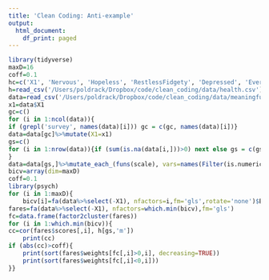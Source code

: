 ```yaml
---
title: 'Clean Coding: Anti-example'
output:
  html_document:
    df_print: paged
---
```



```r
library(tidyverse)
maxD=16
coff=0.1
hc=c('X1', 'Nervous', 'Hopeless', 'RestlessFidgety', 'Depressed', 'EverythingIsEffort', 'Worthless')
h=read_csv('/Users/poldrack/Dropbox/code/clean_coding/data/health.csv')%>%select(hc)%>%drop_na()%>%mutate(m=rowMeans(select(., -X1)))
data=read_csv('/Users/poldrack/Dropbox/code/clean_coding/data/meaningful_variables_clean.csv')
x1=data$X1
gc=c()
for (i in 1:ncol(data)){
if (grepl('survey', names(data)[i])) gc = c(gc, names(data)[i])}
data=data[gc]%>%mutate(X1=x1)
gs=c()
for (i in 1:nrow(data)){if (sum(is.na(data[i,]))>0) next else gs = c(gs,i)
}
data=data[gs,]%>%mutate_each_(funs(scale), vars=names(Filter(is.numeric,data)))
bicv=array(dim=maxD)
coff=0.1
library(psych)
for (i in 1:maxD){
    bicv[i]=fa(data%>%select(-X1), nfactors=i,fm='gls',rotate='none')$BIC}
fares=fa(data%>%select(-X1), nfactors=which.min(bicv),fm='gls')
fc=data.frame(factor2cluster(fares))
for (i in 1:which.min(bicv)){
cc=cor(fares$scores[,i], h[gs,'m'])
    print(cc)
if (abs(cc)>coff){
    print(sort(fares$weights[fc[,i]>0,i], decreasing=TRUE))
    print(sort(fares$weights[fc[,i]<0,i]))
}}

```
